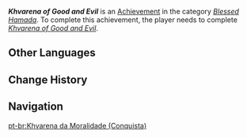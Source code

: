 {{Achievement Infobox
|title        = Khvarena of Good and Evil
|id           = 80249
|order id     = 231
|category     = Blessed Hamada
|description  = Complete "[[Khvarena of Good and Evil]]."
|requirements = 
|primogems    = 10
|quest        = Khvarena of Good and Evil
}}
'''''Khvarena of Good and Evil''''' is an [[Achievement]] in the category ''[[Blessed Hamada]]''. To complete this achievement, the player needs to complete ''[[Khvarena of Good and Evil]]''.

==Other Languages==
{{Other Languages|Transclude=Khvarena of Good and Evil}}

==Change History==
{{Change History|3.6}}
<!--
==References==
{{Reflist}}
-->
==Navigation==
{{Achievement Navbox}}

[[pt-br:Khvarena da Moralidade (Conquista)]]